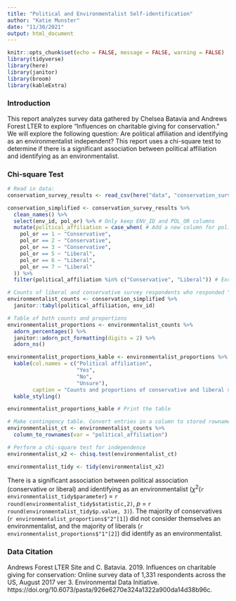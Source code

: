 ```yaml
---
title: "Political and Environmentalist Self-identification"
author: "Katie Munster"
date: "11/30/2021"
output: html_document
---
```


```r
knitr::opts_chunk$set(echo = FALSE, message = FALSE, warning = FALSE)
library(tidyverse)
library(here)
library(janitor)
library(broom)
library(kableExtra)
```

### Introduction

This report analyzes survey data gathered by Chelsea Batavia and Andrews Forest LTER to explore "Influences on charitable giving for conservation." We will explore the following question: Are political affiliation and identifying as an environmentalist independent? This report uses a chi-square test to determine if there is a significant association between political affiliation and identifying as an environmentalist.

### Chi-square Test
```r
# Read in data:
conservation_survey_results <- read_csv(here("data", "conservation_survey.csv"))
```

```r
conservation_simplified <- conservation_survey_results %>% 
  clean_names() %>% 
  select(env_id, pol_or) %>% # Only keep ENV_ID and POL_OR columns
  mutate(political_affiliation = case_when( # Add a new column for political affiliations
    pol_or == 1 ~ "Conservative",
    pol_or == 2 ~ "Conservative",
    pol_or == 3 ~ "Conservative",
    pol_or == 5 ~ "Liberal",
    pol_or == 6 ~ "Liberal",
    pol_or == 7 ~ "Liberal"
  )) %>% 
  filter(political_affiliation %in% c("Conservative", "Liberal")) # Exclude other political affiliations
```

```r
# Counts of liberal and conservative survey respondents who responded "Yes", "No", and "Unsure" to the statement "I consider myself an environmentalist."
environmentalist_counts <- conservation_simplified %>% 
  janitor::tabyl(political_affiliation, env_id)

# Table of both counts and proportions
environmentalist_proportions <- environmentalist_counts %>% 
  adorn_percentages() %>% 
  janitor::adorn_pct_formatting(digits = 2) %>% 
  adorn_ns() 

environmentalist_proportions_kable <- environmentalist_proportions %>% 
  kable(col.names = c("Political affiliation",
                      "Yes",
                      "No",
                      "Unsure"),
        caption = "Counts and proportions of conservative and liberal survey respondants who responded to the statement 'I consider myself an environmentalist.'") %>% 
  kable_styling()

environmentalist_proportions_kable # Print the table
```

```r
# Make contingency table. Convert entries in a column to stored rownames
environmentalist_ct <- environmentalist_counts %>% 
  column_to_rownames(var = "political_affiliation")
```

```r
# Perform a chi-square test for independence
environmentalist_x2 <- chisq.test(environmentalist_ct)
```

```r
environmentalist_tidy <- tidy(environmentalist_x2)
```

There is a significant association between political association (conservative or liberal) and identifying as an environmentalist ($\chi$^2^(`r environmentalist_tidy$parameter`) = `r round(environmentalist_tidy$statistic,2)`, *p* = `r round(environmentalist_tidy$p.value, 3)`). The majority of conservatives (`r environmentalist_proportions$"2"[1]`) did not consider themselves an environmentalist, and the majority of liberals (`r environmentalist_proportions$"1"[2]`) did identify as an environmentalist.


### Data Citation

Andrews Forest LTER Site and C. Batavia. 2019. Influences on charitable giving for conservation: Online survey data of 1,331 respondents across the US, August 2017 ver 3. Environmental Data Initiative. https://doi.org/10.6073/pasta/926e6270e324a1322a900da14d38b96c.

